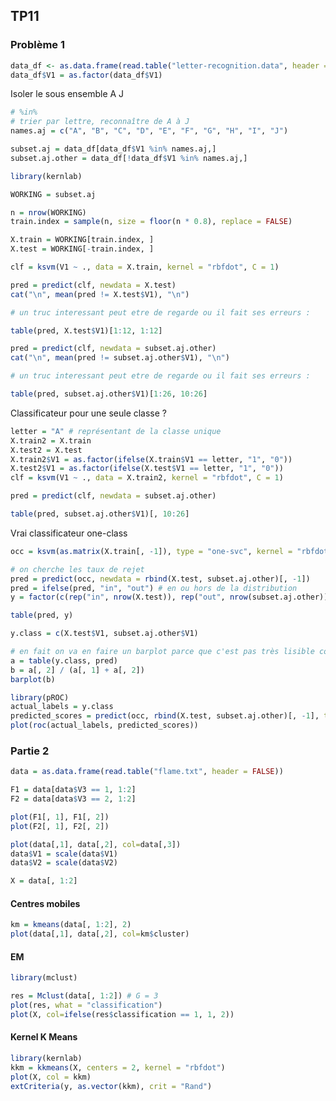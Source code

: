 ## TP11

### Problème 1

```r
data_df <- as.data.frame(read.table("letter-recognition.data", header = FALSE))
data_df$V1 = as.factor(data_df$V1)
```

Isoler le sous ensemble A J

```r
# %in%
# trier par lettre, reconnaître de A à J
names.aj = c("A", "B", "C", "D", "E", "F", "G", "H", "I", "J")

subset.aj = data_df[data_df$V1 %in% names.aj,]
subset.aj.other = data_df[!data_df$V1 %in% names.aj,]
```

```r
library(kernlab)

WORKING = subset.aj

n = nrow(WORKING)
train.index = sample(n, size = floor(n * 0.8), replace = FALSE)

X.train = WORKING[train.index, ]
X.test = WORKING[-train.index, ]

clf = ksvm(V1 ~ ., data = X.train, kernel = "rbfdot", C = 1)

pred = predict(clf, newdata = X.test)
cat("\n", mean(pred != X.test$V1), "\n")

# un truc interessant peut etre de regarde ou il fait ses erreurs :

table(pred, X.test$V1)[1:12, 1:12]
```

```r
pred = predict(clf, newdata = subset.aj.other)
cat("\n", mean(pred != subset.aj.other$V1), "\n")

# un truc interessant peut etre de regarde ou il fait ses erreurs :

table(pred, subset.aj.other$V1)[1:26, 10:26]
```

Classificateur pour une seule classe ?

```r
letter = "A" # représentant de la classe unique
X.train2 = X.train
X.test2 = X.test
X.train2$V1 = as.factor(ifelse(X.train$V1 == letter, "1", "0"))
X.test2$V1 = as.factor(ifelse(X.test$V1 == letter, "1", "0"))
clf = ksvm(V1 ~ ., data = X.train2, kernel = "rbfdot", C = 1)

pred = predict(clf, newdata = subset.aj.other)

table(pred, subset.aj.other$V1)[, 10:26]
```

Vrai classificateur one-class

```r
occ = ksvm(as.matrix(X.train[, -1]), type = "one-svc", kernel = "rbfdot")

# on cherche les taux de rejet
pred = predict(occ, newdata = rbind(X.test, subset.aj.other)[, -1])
pred = ifelse(pred, "in", "out") # en ou hors de la distribution
y = factor(c(rep("in", nrow(X.test)), rep("out", nrow(subset.aj.other))))

table(pred, y)

y.class = c(X.test$V1, subset.aj.other$V1)

# en fait on va en faire un barplot parce que c'est pas très lisible comme ça
a = table(y.class, pred)
b = a[, 2] / (a[, 1] + a[, 2])
barplot(b)
```

```r
library(pROC)
actual_labels = y.class
predicted_scores = predict(occ, rbind(X.test, subset.aj.other)[, -1], type = "decision")[, 1]
plot(roc(actual_labels, predicted_scores))
```

### Partie 2

```r
data = as.data.frame(read.table("flame.txt", header = FALSE))

F1 = data[data$V3 == 1, 1:2]
F2 = data[data$V3 == 2, 1:2]

plot(F1[, 1], F1[, 2])
plot(F2[, 1], F2[, 2])

plot(data[,1], data[,2], col=data[,3])
data$V1 = scale(data$V1)
data$V2 = scale(data$V2)

X = data[, 1:2]
```

#### Centres mobiles

```r
km = kmeans(data[, 1:2], 2)
plot(data[,1], data[,2], col=km$cluster)
```

#### EM

```r
library(mclust)

res = Mclust(data[, 1:2]) # G = 3
plot(res, what = "classification")
plot(X, col=ifelse(res$classification == 1, 1, 2))
```

#### Kernel K Means

```r
library(kernlab)
kkm = kkmeans(X, centers = 2, kernel = "rbfdot")
plot(X, col = kkm)
extCriteria(y, as.vector(kkm), crit = "Rand")
```
